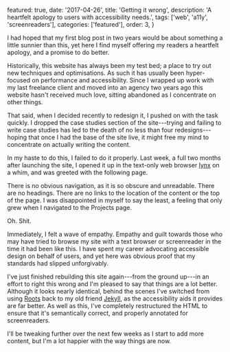 
  featured: true,
  date: '2017-04-26',
  title: 'Getting it wrong',
  description: 'A heartfelt apology to users with accessibility needs.',
  tags: ['web', 'a11y', 'screenreaders'],
  categories: ['featured'],
  order: 3,
}

I had hoped that my first blog post in two years would be about something a little sunnier than this, yet here I find myself offering my readers a heartfelt apology, and a promise to do better.

Historically, this website has always been my test bed; a place to try out new techniques and optimisations. As such it has usually been hyper-focused on performance and accessibility. Since I wrapped up work with my last freelance client and moved into an agency two years ago this website hasn't received much love, sitting abandoned as I concentrate on other things.

That said, when I decided recently to redesign it, I pushed on with the task quickly. I dropped the case studies section of the site---trying and failing to write case studies has led to the death of no less than four redesigns---hoping that once I had the base of the site live, it might free my mind to concentrate on actually writing the content.

In my haste to do this, I failed to do it properly. Last week, a full two months after launching the site, I opened it up in the text-only web browser [lynx](<https://en.m.wikipedia.org/wiki/Lynx_(web_browser)> 'lynx - a text-only web browser') on a whim, and was greeted with the following page.

<ContentImage src={homepageBefore} alt="The homepage of this website as viewed through a text browser, before accessibility optimisations." />

There is no obvious navigation, as it is so obscure and unreadable. There are no headings. There are no links to the location of the content or the top of the page. I was disappointed in myself to say the least, a feeling that only grew when I navigated to the Projects page.

<ContentImage src={projectsBefore} alt="The projects page of this website as viewed through a text browser, before accessibility optimisations." />

Oh. Shit.

Immediately, I felt a wave of empathy. Empathy and guilt towards those who may have tried to browse my site with a text browser or screenreader in the time it had been like this. I have spent my career advocating accessible design on behalf of users, and yet here was obvious proof that my standards had slipped unforgivably.

I've just finished rebuilding this site again---from the ground up---in an effort to right this wrong and I'm pleased to say that things are a lot better. Although it looks nearly identical, behind the scenes I've switched from using [Roots](http://roots.cx 'Roots') back to my old friend [Jekyll](http://jekyllrb.com 'Jekyll'), as the accessibility aids it provides are far better. As well as this, I've completely restructured the HTML to ensure that it's semantically correct, and properly annotated for screenreaders.

<ContentImage src={homepageNow} alt="The homepage of this website, as viewed through a text browser at time of writing." />

I'll be tweaking further over the next few weeks as I start to add more content, but I'm a lot happier with the way things are now.
